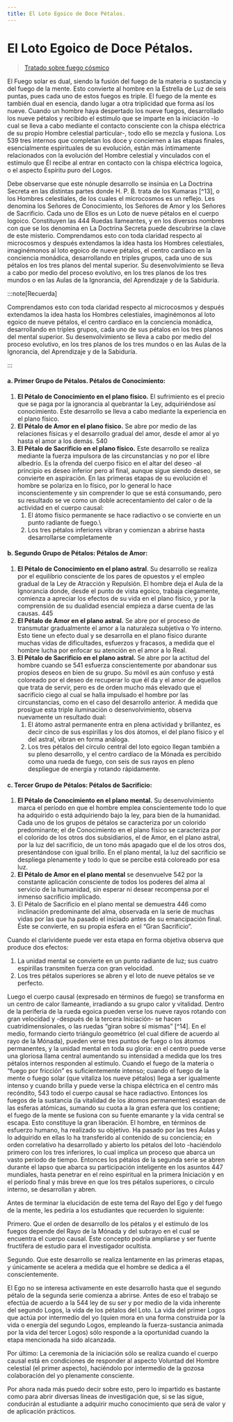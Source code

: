```yaml
---
title: El Loto Egoico de Doce Pétalos.
---
```


# El Loto Egoico de Doce Pétalos.

> [Tratado sobre fuego cósmico](/tratado-sobre-fuego-cosmico/el-rayo-del-ego-y-el-fuego-solar#2-el-loto-egoico-de-doce-pétalos)

El Fuego solar es dual, siendo la fusión del fuego de la materia o sustancia y del fuego de la mente. Esto convierte al hombre en la Estrella de Luz de seis puntas, pues cada uno de estos fuegos es triple. El fuego de la mente es también dual en esencia, dando lugar a otra triplicidad que forma así los nueve. Cuando un hombre haya despertado los nueve fuegos, desarrollado los nueve pétalos y recibido el estímulo que se imparte en la iniciación -lo cual se lleva a cabo mediante el contacto consciente con la chispa eléctrica de su propio Hombre celestial particular-, todo ello se mezcla y fusiona. Los <Pin lang="en">539</Pin> tres internos que completan los doce y conciernen a las etapas finales, esencialmente espirituales de su evolución, están más íntimamente relacionados con la evolución del Hombre celestial y vinculados con el estímulo que Él recibe al entrar en contacto con la chispa eléctrica logoica, o el aspecto Espíritu puro del Logos.

Debe observarse que este nónuple desarrollo se insinúa en La Doctrina Secreta en las distintas partes donde H. P. B. trata de los Kumaras [^13], o los Hombres celestiales, de los cuales el microcosmos es un reflejo. Les denomina los Señores de Conocimiento, los Señores de Amor y los Señores de Sacrificio. Cada uno de Ellos es un Loto de nueve pétalos en el cuerpo logoico. Constituyen las <Pin lang="es">444</Pin> Ruedas llameantes, y en los diversos nombres con que se los denomina en La Doctrina Secreta puede descubrirse la clave de este misterio. Comprendamos esto con toda claridad respecto al microcosmos y después extendamos la idea hasta los Hombres celestiales, imaginémonos al loto egoico de nueve pétalos, el centro cardíaco en la conciencia monádica, desarrollando en triples grupos, cada uno de sus pétalos en los tres planos del mental superior. Su desenvolvimiento se lleva a cabo por medio del proceso evolutivo, en los tres planos de los tres mundos o en las Aulas de la Ignorancia, del Aprendizaje y de la Sabiduría.

:::note[Recuerda]

Comprendamos esto con toda claridad respecto al microcosmos y después extendamos la idea hasta los Hombres celestiales, imaginémonos al loto egoico de nueve pétalos, el centro cardíaco en la conciencia monádica, desarrollando en triples grupos, cada uno de sus pétalos en los tres planos del mental superior. Su desenvolvimiento se lleva a cabo por medio del proceso evolutivo, en los tres planos de los tres mundos o en las Aulas de la Ignorancia, del Aprendizaje y de la Sabiduría.

:::

#### a. Primer Grupo de Pétalos. Pétalos de Conocimiento:

1. **El Pétalo de Conocimiento en el plano físico.** El sufrimiento es el precio que se paga por la ignorancia al quebrantar la Ley, adquiriéndose así conocimiento. Este desarrollo se lleva a cabo mediante la experiencia en el plano físico.
2. **El Pétalo de Amor en el plano físico.** Se abre por medio de las relaciones físicas y el desarrollo gradual del amor, desde el amor al yo hasta el amor a los demás. <Pin lang="en">540</Pin>
3. **El Pétalo de Sacrificio en el plano físico.** Este desarrollo se realiza mediante la fuerza impulsora de las circunstancias y no por el libre albedrío. Es la ofrenda del cuerpo físico en el altar del deseo -al principio es deseo inferior pero al final, aunque sigue siendo deseo, se convierte en aspiración. En las primeras etapas de su evolución el hombre se polariza en lo físico, por lo general lo hace inconscientemente y sin comprender lo que se está consumando, pero su resultado se ve como un doble acrecentamiento del calor o de la actividad en el cuerpo causal:
   1. El átomo físico permanente se hace radiactivo o se convierte en un punto radiante de fuego.\
   2. Los tres pétalos inferiores vibran y comienzan a abrirse hasta desarrollarse completamente

#### b. Segundo Grupo de Pétalos: Pétalos de Amor:

1. **El Pétalo de Conocimiento en el plano astral**. Su desarrollo se realiza por el equilibrio consciente de los pares de opuestos y el empleo gradual de la Ley de Atracción y Repulsión. El hombre deja el Aula de la Ignorancia donde, desde el punto de vista egoico, trabaja ciegamente, comienza a apreciar los efectos de su vida en el plano físico, y por la comprensión de su dualidad esencial empieza a darse cuenta de las causas. <Pin lang="es">445</Pin>
2. **El Pétalo de Amor en el plano astral.** Se abre por el proceso de transmutar gradualmente el amor a la naturaleza subjetiva o Yo interno. Esto tiene un efecto dual y se desarrolla en el plano físico durante muchas vidas de dificultades, esfuerzos y fracasos, a medida que el hombre lucha por enfocar su atención en el amor a lo Real.
3. **El Pétalo de Sacrificio en el plano astral.** Se abre por la actitud del hombre cuando se <Pin lang="en">541</Pin> esfuerza conscientemente por abandonar sus propios deseos en bien de su grupo. Su móvil es aún confuso y está coloreado por el deseo de recuperar lo que él da y el amor de aquellos que trata de servir, pero es de orden mucho más elevado que el sacrificio ciego al cual se halla impulsado el hombre por las circunstancias, como en el caso del desarrollo anterior. A medida que prosigue esta triple iluminación o desenvolvimiento, observa nuevamente un resultado dual:
   1. El átomo astral permanente entra en plena actividad y brillantez, es decir cinco de sus espirillas y los dos átomos, el del plano físico y el del astral, vibran en forma análoga.
   2. Los tres pétalos del círculo central del loto egoico llegan también a su pleno desarrollo, y el centro cardíaco de la Mónada es percibido como una rueda de fuego, con seis de sus rayos en pleno despliegue de energía y rotando rápidamente.

#### c. Tercer Grupo de Pétalos: Pétalos de Sacrificio:

1. **El Pétalo de Conocimiento en el plano mental.** Su desenvolvimiento marca el período en que el hombre emplea conscientemente todo lo que ha adquirido o está adquiriendo bajo la ley, para bien de la humanidad.
 Cada uno de los grupos de pétalos se caracteriza por un colorido predominante; el de Conocimiento en el plano físico se caracteriza por el colorido de los otros dos subsidiarios, el de Amor, en el plano astral, por la luz del sacrificio, de un tono más apagado que el de los otros dos, presentándose con igual brillo. En el plano mental, la luz del sacrificio se despliega plenamente y todo lo que se percibe está coloreado por esa luz.
2. **El Pétalo de Amor en el plano mental** se desenvuelve <Pin lang="en">542</Pin> por la constante aplicación consciente de todos los poderes del alma al servicio de la humanidad, sin esperar ni desear recompensa por el inmenso sacrificio implicado.
3. El Pétalo de Sacrificio en el plano mental se demuestra <Pin lang="es">446</Pin> como inclinación predominante del alma, observada en la serie de muchas vidas por las que ha pasado el iniciado antes de su emancipación final. Éste se convierte, en su propia esfera en el “Gran Sacrificio”.

Cuando el clarividente puede ver esta etapa en forma objetiva observa que produce dos efectos:

1. La unidad mental se convierte en un punto radiante de luz; sus cuatro espirillas transmiten fuerza con gran velocidad.
2. Los tres pétalos superiores se abren y el loto de nueve pétalos se ve perfecto.

Luego el cuerpo causal (expresado en términos de fuego) se transforma en un centro de calor llameante, irradiando a su grupo calor y vitalidad. Dentro de la periferia de la rueda egoica pueden verse los nueve rayos rotando con gran velocidad y -después de la tercera Iniciación- se hacen cuatridimensionales, o las ruedas “giran sobre sí mismas” [^14]. En el medio, formando cierto triángulo geométrico (el cual difiere de acuerdo al rayo de la Mónada), pueden verse tres puntos de fuego o los átomos permanentes, y la unidad mental en toda su gloria: en el centro puede verse una gloriosa llama central aumentando su intensidad a medida que los tres pétalos internos responden al estímulo. Cuando el fuego de la materia o “fuego por fricción” es suficientemente intenso; cuando el fuego de la mente o fuego solar (que vitaliza los nueve pétalos) llega a ser igualmente intenso y cuando brilla y puede verse la chispa eléctrica en el centro más recóndito, <Pin lang="en">543</Pin> todo el cuerpo causal se hace radiactivo. Entonces los fuegos de la sustancia (la vitalidad de los átomos permanentes) escapan de las esferas atómicas, sumando su cuota a la gran esfera que los contiene; el fuego de la mente se fusiona con su fuente emanante y la vida central se escapa. Esto constituye la gran liberación. El hombre, en términos de esfuerzo humano, ha realizado su objetivo. Ha pasado por las tres Aulas y lo adquirido en ellas lo ha transferido al contenido de su conciencia; en orden correlativo ha desarrollado y abierto los pétalos del loto -haciéndolo primero con los tres inferiores, lo cual implica un proceso que abarca un vasto período de tiempo. Entonces los pétalos de la segunda serie se abren durante el lapso que abarca su participación inteligente en los asuntos <Pin lang="es">447</Pin> mundiales, hasta penetrar en el reino espiritual en la primera Iniciación y en el período final y más breve en que los tres pétalos superiores, o círculo interno, se desarrollan y abren.

Antes de terminar la elucidación de este tema del Rayo del Ego y del fuego de la mente, les pediría a los estudiantes que recuerden lo siguiente:

Primero. Que el orden de desarrollo de los pétalos y el estímulo de los fuegos depende del Rayo de la Mónada y del subrayo en el cual se encuentra el cuerpo causal. Este concepto podría ampliarse y ser fuente fructífera de estudio para el investigador ocultista.

Segundo. Que este desarrollo se realiza lentamente en las primeras etapas, y únicamente se acelera a medida que el hombre se dedica a él conscientemente.

El Ego no se interesa activamente en este desarrollo hasta que el segundo pétalo de la segunda serie comienza a abrirse. Antes de eso el trabajo se efectúa de acuerdo a la <Pin lang="en">544</Pin> ley de su ser y por medio de la vida inherente del segundo Logos, la vida de los pétalos del Loto. La vida del primer Logos que actúa por intermedio del yo (quien mora en una forma construida por la vida o energía del segundo Logos, empleando la fuerza-sustancia animada por la vida del tercer Logos) sólo responde a la oportunidad cuando la etapa mencionada ha sido alcanzada.

Por último: La ceremonia de la iniciación sólo se realiza cuando el cuerpo causal está en condiciones de responder al aspecto Voluntad del Hombre celestial (el primer aspecto), haciéndolo por intermedio de la gozosa colaboración del yo plenamente consciente.

Por ahora nada más puedo decir sobre esto, pero lo impartido es bastante como para abrir diversas líneas de investigación que, si se las sigue, conducirán al estudiante a adquirir mucho conocimiento que será de valor y de aplicación prácticos.


